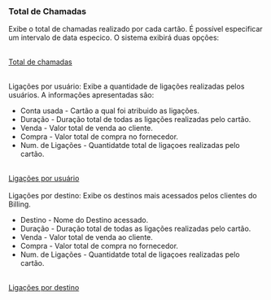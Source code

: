 === Total de Chamadas ===

Exibe o total de chamadas realizado por cada cartão. É possível especificar um intervalo de data especico.
O sistema exibirá duas opções:

<br>
[[/images/cdr-6.png|Total de chamadas]]<br>
<br>


Ligações por usuário: Exibe a quantidade de ligações realizadas pelos usuários. A informações apresentadas são:
* Conta usada - Cartão a qual foi atribuido as ligações.
* Duração - Duração total de todas as ligações realizadas pelo cartão.
* Venda - Valor total de venda ao cliente.
* Compra - Valor total de compra no fornecedor.
* Num. de Ligações - Quantidatde total de ligaçoes realizadas pelo cartão.
<br>
[[/images/cdr-4.png|Ligações por usuário]]<br>
<br>

Ligações por destino: Exibe os destinos mais acessados pelos clientes do Billing.
* Destino - Nome do Destino acessado.
* Duração - Duração total de todas as ligações realizadas pelo cartão.
* Venda - Valor total de venda ao cliente.
* Compra - Valor total de compra no fornecedor.
* Num. de Ligações - Quantidatde total de ligaçoes realizadas pelo cartão.

<br>
[[/images/cdr-5.png|Ligações por destino]]<br>
<br>
